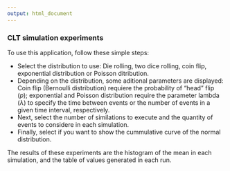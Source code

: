 ```yaml
---
output: html_document
---
```


### CLT simulation experiments

To use this application, follow these simple steps:

* Select the distribution to use: Die rolling, two dice rolling, coin flip, exponential distribution or Poisson ditribution.
* Depending on the distribution, some aditional parameters are displayed: Coin flip (Bernoulli distribution) requiere the probability of "head" flip ($p$); exponential and Poisson distribution require the parameter lambda ($\lambda$) to specify the time between events or the number of events in a given time interval, respectively.
* Next, select the number of similations to execute and the quantity of events to considere in each simulation.
* Finally, select if you want to show the cummulative curve of the normal distribution.

The results of these experiments are the histogram of the mean in each simulation, and the table of values generated in each run.
